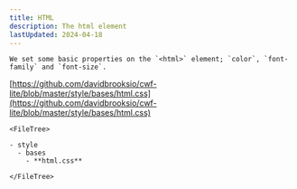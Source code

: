 ```yaml
---
title: HTML
description: The html element
lastUpdated: 2024-04-18
---
```



<Tabs>
  <TabItem label="Overview" icon="puzzle">

    We set some basic properties on the `<html>` element; `color`, `font-family` and `font-size`.

  </TabItem>
  <TabItem label="Files" icon="list-format">

  [https://github.com/davidbrooksio/cwf-lite/blob/master/style/bases/html.css](https://github.com/davidbrooksio/cwf-lite/blob/master/style/bases/html.css)
  
    <FileTree>

    - style
      - bases
        - **html.css**

    </FileTree>
  </TabItem>
  <TabItem label="Stylesheet" icon="open-book">
    <Code code={cssExample} lang="css" />
  </TabItem>
</Tabs>
